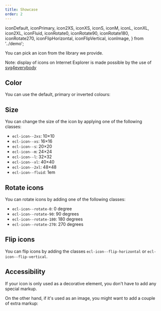 ```yaml
---
title: Showcase
order: 2
---
```


  iconDefault,
  iconPrimary,
  icon2XS,
  iconXS,
  iconS,
  iconM,
  iconL,
  iconXL,
  icon2XL,
  iconFluid,
  iconRotate0,
  iconRotate90,
  iconRotate180,
  iconRotate270,
  iconFlipHorizontal,
  iconFlipVertical,
  iconImage,
} from '../demo';

<Playground system="eu" selectedKind="components-icon" selectedStory="all">
  <Html markup={iconDefault} />
</Playground>

You can pick an icon from <Link to="/ec/guidelines/iconography/">the library we provide</Link>.

Note: display of icons on Internet Explorer is made possible by the use of [svg4everybody](https://github.com/jonathantneal/svg4everybody)

## Color

You can use the default, primary or inverted colours:

<Playground system="eu" selectedKind="components-icon" selectedStory="all">
  <Html markup={iconDefault} />
  <Html markup={iconPrimary} />
</Playground>

## Size

You can change the size of the icon by applying one of the following classes:

- `ecl-icon--2xs`: 10&times;10
- `ecl-icon--xs`: 16&times;16
- `ecl-icon--s`: 20&times;20
- `ecl-icon--m`: 24&times;24
- `ecl-icon--l`: 32&times;32
- `ecl-icon--xl`: 40&times;40
- `ecl-icon--2xl`: 48&times;48
- `ecl-icon--fluid`: 1em

<Playground system="eu" selectedKind="components-icon" selectedStory="all">
  <Html markup={icon2XS} />
  <Html markup={iconXS} />
  <Html markup={iconS} />
  <Html markup={iconM} />
  <Html markup={iconL} />
  <Html markup={iconXL} />
  <Html markup={icon2XL} />
  <Html markup={iconFluid} />
</Playground>

## Rotate icons

You can rotate icons by adding one of the following classes:

- `ecl-icon--rotate-0`: 0 degree
- `ecl-icon--rotate-90`: 90 degrees
- `ecl-icon--rotate-180`: 180 degrees
- `ecl-icon--rotate-270`: 270 degrees

<Playground system="eu" selectedKind="components-icon" selectedStory="all">
  <Html markup={iconRotate0} />
  <Html markup={iconRotate90} />
  <Html markup={iconRotate180} />
  <Html markup={iconRotate270} />
</Playground>

## Flip icons

You can flip icons by adding the classes `ecl-icon--flip-horizontal` or `ecl-icon--flip-vertical`.

<Playground system="eu" selectedKind="components-icon" selectedStory="all">
  <Html markup={iconFlipHorizontal} />
  <Html markup={iconFlipVertical} />
</Playground>

## Accessibility

If your icon is only used as a decorative element, you don't have to add any special markup.

On the other hand, if it's used as an image, you might want to add a couple of extra markup:

<Playground system="eu" selectedKind="components-icon" selectedStory="all">
  <Html markup={iconImage} />
</Playground>
